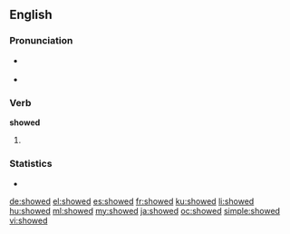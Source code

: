 ==English==

===Pronunciation===
* {{a|US}} {{IPA|/ˈʃowd/}}
* {{audio|en-us-showed.ogg|Audio (US)}}

===Verb===
'''showed'''

# {{simple past of|show}}

===Statistics===
* {{rank|whatever|reach|secret|671|showed|ancient|parts|getting}}

[[de:showed]]
[[el:showed]]
[[es:showed]]
[[fr:showed]]
[[ku:showed]]
[[li:showed]]
[[hu:showed]]
[[ml:showed]]
[[my:showed]]
[[ja:showed]]
[[oc:showed]]
[[simple:showed]]
[[vi:showed]]